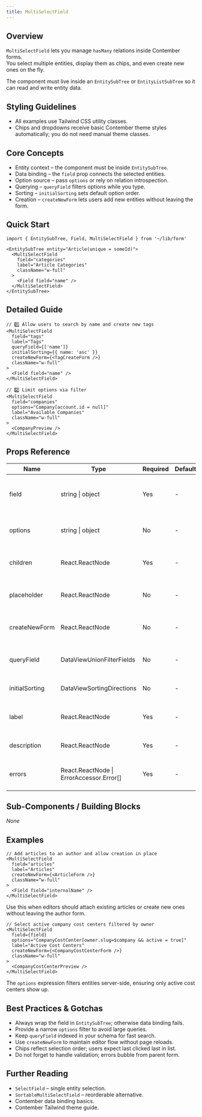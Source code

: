 ```yaml
---
title: MultiSelectField
---
```


<!-- Edited by human: false -->
<!-- Examples count: 17 -->
<!-- Source examples: 2 -->
<!-- Playground examples: 5 -->
<!-- External examples: 10 -->
<!-- Import examples: 8 -->

## Overview
`MultiSelectField` lets you manage `hasMany` relations inside Contember forms.  
You select multiple entities, display them as chips, and even create new ones on the fly.

The component must live inside an `EntitySubTree` or `EntityListSubTree` so it can read and write entity data.

## Styling Guidelines
* All examples use Tailwind CSS utility classes.  
* Chips and dropdowns receive basic Contember theme styles automatically; you do not need manual theme classes.

## Core Concepts
* Entity context – the component must be inside `EntitySubTree`.
* Data binding – the `field` prop connects the selected entities.
* Option source – pass `options` or rely on relation introspection.
* Querying – `queryField` filters options while you type.
* Sorting – `initialSorting` sets default option order.
* Creation – `createNewForm` lets users add new entities without leaving the form.

## Quick Start
```tsx
import { EntitySubTree, Field, MultiSelectField } from '~/lib/form'

<EntitySubTree entity="Article(unique = someId)">
  <MultiSelectField
    field="categories"
    label="Article Categories"
    className="w-full"
  >
    <Field field="name" />
  </MultiSelectField>
</EntitySubTree>
```

## Detailed Guide
```tsx
// 1️⃣ Allow users to search by name and create new tags
<MultiSelectField
  field="tags"
  label="Tags"
  queryField={['name']}
  initialSorting={{ name: 'asc' }}
  createNewForm={<TagCreateForm />}
  className="w-full"
>
  <Field field="name" />
</MultiSelectField>

// 2️⃣ Limit options via filter
<MultiSelectField
  field="companies"
  options="Company[account.id = null]"
  label="Available Companies"
  className="w-full"
>
  <CompanyPreview />
</MultiSelectField>
```

## Props Reference
| Name | Type | Required | Default | Description |
|------|------|----------|---------|-------------|
| field | string &#124; object | Yes | - | Specifies the field to bind the selection to. |
| options | string &#124; object | No | - | Entities used to populate options. |
| children | React.ReactNode | Yes | - | Template for each option chip / row. |
| placeholder | React.ReactNode | No | - | Text shown when no items are selected. |
| createNewForm | React.ReactNode | No | - | Component that creates a new entity. |
| queryField | DataViewUnionFilterFields | No | - | Field used when querying options. |
| initialSorting | DataViewSortingDirections | No | - | Initial sort order for options. |
| label | React.ReactNode | Yes | - | Field label shown above the select. |
| description | React.ReactNode | Yes | - | Helper text under the field. |
| errors | React.ReactNode &#124; ErrorAccessor.Error[] | Yes | - | Custom error renderer or array. |

## Sub-Components / Building Blocks
_None_

## Examples
```tsx
// Add articles to an author and allow creation in place
<MultiSelectField
  field="articles"
  label="Articles"
  createNewForm={<ArticleForm />}
  className="w-full"
>
  <Field field="internalName" />
</MultiSelectField>
```
Use this when editors should attach existing articles or create new ones without leaving the author form.

```tsx
// Select active company cost centers filtered by owner
<MultiSelectField
  field={field}
  options="CompanyCostCenter[owner.slug=$company && active = true]"
  label="Active Cost Centers"
  createNewForm={<CompanyCostCenterForm />}
  className="w-full"
>
  <CompanyCostCenterPreview />
</MultiSelectField>
```
The `options` expression filters entities server-side, ensuring only active cost centers show up.

## Best Practices & Gotchas
* Always wrap the field in `EntitySubTree`; otherwise data binding fails.
* Provide a narrow `options` filter to avoid large queries.
* Keep `queryField` indexed in your schema for fast search.
* Use `createNewForm` to maintain editor flow without page reloads.
* Chips reflect selection order; users expect last clicked last in list.
* Do not forget to handle validation; errors bubble from parent form.

## Further Reading
* `SelectField` – single entity selection.
* `SortableMultiSelectField` – reorderable alternative.
* Contember data binding basics.
* Contember Tailwind theme guide.

<!-- End of Generated Documentation -->